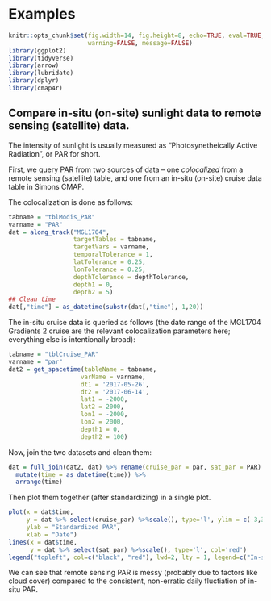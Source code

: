 # Examples

```r
knitr::opts_chunk$set(fig.width=14, fig.height=8, echo=TRUE, eval=TRUE, cache=FALSE,
                      warning=FALSE, message=FALSE)
library(ggplot2)
library(tidyverse)
library(arrow)
library(lubridate)
library(dplyr)
library(cmap4r)
```

## Compare in-situ (on-site) sunlight data to remote sensing (satellite) data.

The intensity of sunlight is usually measured as "Photosynetheically Active
Radiation", or PAR for short.

First, we query PAR from two sources of data -- one *colocalized* from a remote
sensing (satellite) table, and one from an in-situ (on-site) cruise data table
in Simons CMAP.

The colocalization is done as follows:

```r
tabname = "tblModis_PAR"
varname = "PAR"
dat = along_track("MGL1704",
                  targetTables = tabname,
                  targetVars = varname,
                  temporalTolerance = 1,
                  latTolerance = 0.25,
                  lonTolerance = 0.25,
                  depthTolerance = depthTolerance,
                  depth1 = 0,
                  depth2 = 5)
## Clean time
dat[,"time"] = as_datetime(substr(dat[,"time"], 1,20))
```

The in-situ cruise data is queried as follows (the date range of the MGL1704
Gradients 2 cruise are the relevant colocalization parameters here; everything
else is intentionally broad):

```r
tabname = "tblCruise_PAR"
varname = "par"
dat2 = get_spacetime(tableName = tabname,
                    varName = varname,
                    dt1 = '2017-05-26',
                    dt2 = '2017-06-14',
                    lat1 = -2000,
                    lat2 = 2000,
                    lon1 = -2000,
                    lon2 = 2000,
                    depth1 = 0,
                    depth2 = 100)
```

Now, join the two datasets and clean them:
```r
dat = full_join(dat2, dat) %>% rename(cruise_par = par, sat_par = PAR) %>%
  mutate(time = as_datetime(time)) %>%
  arrange(time)
```

Then plot them together (after standardizing) in a single plot.

```r
plot(x = dat$time,
     y = dat %>% select(cruise_par) %>%scale(), type='l', ylim = c(-3,3),
     ylab = "Standardized PAR",
     xlab = "Date")
lines(x = dat$time,
      y = dat %>% select(sat_par) %>%scale(), type='l', col='red')
legend("topleft", col=c("black", "red"), lwd=2, lty = 1, legend=c("In-situ", "Remote-sensing"))
```
  
We can see that remote sensing PAR is messy (probably due to factors like cloud
cover) compared to the consistent, non-erratic daily fluctiation of in-situ PAR.
